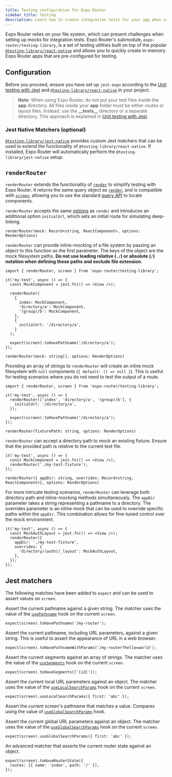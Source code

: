 ```yaml
---
title: Testing configuration for Expo Router
sidebar_title: Testing
description: Learn how to create integration tests for your app when using Expo Router.
---
```



Expo Router relies on your file system, which can present challenges when setting up mocks for integration tests. Expo Router's submodule, `expo-router/testing-library`, is a set of testing utilities built on top of the popular [`@testing-library/react-native`](https://callstack.github.io/react-native-testing-library/) and allows you to quickly create in-memory Expo Router apps that are pre-configured for testing.

## Configuration

Before you proceed, ensure you have set up `jest-expo` according to the [Unit testing with Jest](/develop/unit-testing/) and [`@testing-library/react-native`](https://callstack.github.io/react-native-testing-library/docs/start/quick-start) in your project.

> **Note**: When using Expo Router, do not put your test files inside the **app** directory. All files inside your **app** folder must be either routes or layout files. Instead, use the **\_\_tests\_\_** directory or a separate directory. This approach is explained in [Unit testing with Jest](/develop/unit-testing/#structure-your-tests).

### Jest Native Matchers (optional)

[`@testing-library/jest-native`](https://testing-library.com/docs/ecosystem-jest-native/) provides custom Jest matchers that can be used to extend the functionality of `@testing-library/react-native`. If installed, Expo Router will automatically perform the `@testing-library/jest-native` setup.

## `renderRouter`

`renderRouter` extends the functionality of [`render`](https://callstack.github.io/react-native-testing-library/docs/api#render) to simplify testing with Expo Router. It returns the same query object as [`render`](https://callstack.github.io/react-native-testing-library/docs/api#render), and is compatible with [`screen`](https://callstack.github.io/react-native-testing-library/docs/api#screen), allowing you to use the standard [query API](https://callstack.github.io/react-native-testing-library/docs/api/queries) to locate components.

`renderRouter` accepts the same [options](https://callstack.github.io/react-native-testing-library/docs/api#render-options) as `render` and introduces an additional option `initialUrl`, which sets an initial route for simulating deep-linking.

<APIBox header="Inline file system">

`renderRouter(mock: Record<string, ReactComponent>, options: RenderOptions)`

`renderRouter` can provide inline-mocking of a file system by passing an object to this function as the first parameter. The keys of the object are the mock filesystem paths. **Do not use leading relative (`./`) or absolute (`/`) notation when defining these paths and exclude file extension.**

```tsx app.test.tsx
import { renderRouter, screen } from 'expo-router/testing-library';

it('my-test', async () => {
  const MockComponent = jest.fn(() => <View />);

  renderRouter(
    {
      index: MockComponent,
      'directory/a': MockComponent,
      '(group)/b': MockComponent,
    },
    {
      initialUrl: '/directory/a',
    }
  );

  expect(screen).toHavePathname('/directory/a');
});
```

</APIBox>

<APIBox header="Inline file system with `null` components">

`renderRouter(mock: string[], options: RenderOptions)`

Providing an array of strings to `renderRouter` will create an inline mock filesystem with `null` components (`{ default: () => null }`). This is useful for testing scenarios where you do not need to test the output of a route.

```tsx app.test.tsx
import { renderRouter, screen } from 'expo-router/testing-library';

it('my-test', async () => {
  renderRouter(['index', 'directory/a', '(group)/b'], {
    initialUrl: '/directory/a',
  });

  expect(screen).toHavePathname('/directory/a');
});
```

</APIBox>

<APIBox header="Path to fixture">

`renderRouter(fixturePath: string, options: RenderOptions)`

`renderRouter` can accept a directory path to mock an existing fixture. Ensure that the provided path is relative to the current test file.

```tsx app.test.js
it('my-test', async () => {
  const MockComponent = jest.fn(() => <View />);
  renderRouter('./my-test-fixture');
});
```

</APIBox>

<APIBox header="Path to the fixture with overrides">

`renderRouter({ appDir: string, overrides: Record<string, ReactComponent>}, options: RenderOptions)`

For more intricate testing scenarios, `renderRouter` can leverage both directory path and inline-mocking methods simultaneously. The `appDir` parameter takes a string representing a pathname to a directory. The overrides parameter is an inline mock that can be used to override specific paths within the `appDir`. This combination allows for fine-tuned control over the mock environment.

```tsx app.test.js
it('my-test', async () => {
  const MockAuthLayout = jest.fn(() => <View />);
  renderRouter({
    appDir: './my-test-fixture',
    overrides: {
      'directory/(auth)/_layout': MockAuthLayout,
    },
  });
});
```

</APIBox>

## Jest matchers

The following matches have been added to `expect` and can be used to assert values on `screen`.

<APIBox header="toHavePathname()">

Assert the current pathname against a given string. The matcher uses the value of the [`usePathname`](/router/reference/hooks/#usepathname) hook on the current `screen`.

```tsx app.test.ts
expect(screen).toHavePathname('/my-router');
```

</APIBox>

<APIBox header="toHavePathnameWithParams()">

Assert the current pathname, including URL parameters, against a given string. This is useful to assert the appearance of URL in a web browser.

```tsx app.test.ts
expect(screen).toHavePathnameWithParams('/my-router?hello=world');
```

</APIBox>

<APIBox header="toHaveSegments()">

Assert the current segments against an array of strings. The matcher uses the value of the [`useSegments`](/router/reference/hooks/#usesegments) hook on the current `screen`.

```tsx app.test.ts
expect(screen).toHaveSegments(['[id]']);
```

</APIBox>
<APIBox header="useLocalSearchParams()">

Assert the current local URL parameters against an object. The matcher uses the value of the [`useLocalSearchParams`](/router/reference/hooks/#uselocalsearchparams) hook on the current `screen`.

```tsx app.test.ts
expect(screen).useLocalSearchParams({ first: 'abc' });
```

</APIBox>
<APIBox header="useGlobalSearchParams()">

Assert the current screen's pathname that matches a value. Compares using the value of [`useGlobalSearchParams`](/router/reference/hooks/#useglobalsearchparams) hook.

Assert the current global URL parameters against an object. The matcher uses the value of the [`useGlobalSearchParams`](/router/reference/hooks/#useglobalsearchparams) hook on the current `screen`.

```tsx app.test.ts
expect(screen).useGlobalSearchParams({ first: 'abc' });
```

</APIBox>

<APIBox header="toHaveRouterState()">

An advanced matcher that asserts the current router state against an object.

```tsx app.test.ts
expect(screen).toHaveRouterState({
  routes: [{ name: 'index', path: '/' }],
});
```

</APIBox>
